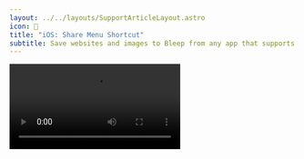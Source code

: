 ```yaml
---
layout: ../../layouts/SupportArticleLayout.astro
icon: 📱
title: "iOS: Share Menu Shortcut"
subtitle: Save websites and images to Bleep from any app that supports sharing, including Safari.
---
```



<Video src="/support/share_ios/share_extension_portrait.mp4" />
Also works on iPad.

## One-time Setup

1. Make sure you have the latest version of Bleep installed.
2. Go to Safari or your favorite browser.
3. Tap on share icon (![share icon](./share_ios/share_icon.png)) on iOS.
4. Tap on More (three dots) &rarr; Edit.
5. Enable Bleep and add it to favorites (so it shows up first!)

## Going Forward…

1. You can use this extension anywhere you see that same share icon. It's everywhere, really. But the video above shows it in Safari.
2. Tap on that icon and select Bleep.
3. Your content will be added immediately to Bleep.
